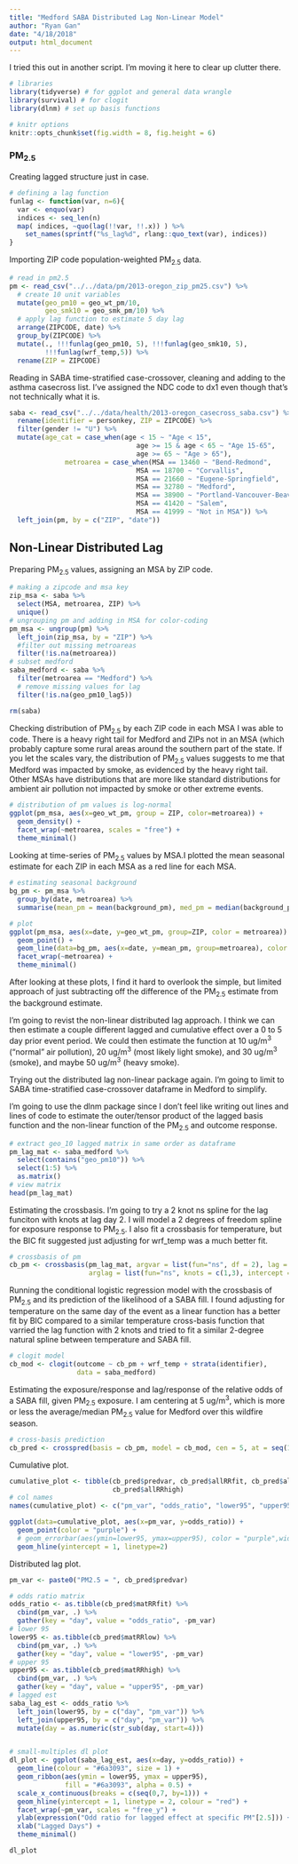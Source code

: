 ```yaml
---
title: "Medford SABA Distributed Lag Non-Linear Model"
author: "Ryan Gan"
date: "4/18/2018"
output: html_document
---
```


I tried this out in another script. I'm moving it here to clear up clutter there.

```r
# libraries
library(tidyverse) # for ggplot and general data wrangle
library(survival) # for clogit
library(dlnm) # set up basis functions

# knitr options
knitr::opts_chunk$set(fig.width = 8, fig.height = 6)
```

### PM~2.5~ 

Creating lagged structure just in case.

```r
# defining a lag function
funlag <- function(var, n=6){
  var <- enquo(var)
  indices <- seq_len(n)
  map( indices, ~quo(lag(!!var, !!.x)) ) %>% 
    set_names(sprintf("%s_lag%d", rlang::quo_text(var), indices))
}
```


Importing ZIP code population-weighted PM~2.5~ data. 

```r
# read in pm2.5
pm <- read_csv("../../data/pm/2013-oregon_zip_pm25.csv") %>% 
  # create 10 unit variables
  mutate(geo_pm10 = geo_wt_pm/10,
         geo_smk10 = geo_smk_pm/10) %>% 
  # apply lag function to estimate 5 day lag
  arrange(ZIPCODE, date) %>% 
  group_by(ZIPCODE) %>%
  mutate(., !!!funlag(geo_pm10, 5), !!!funlag(geo_smk10, 5), 
         !!!funlag(wrf_temp,5)) %>% 
  rename(ZIP = ZIPCODE)
```

Reading in SABA time-stratified case-crossover, cleaning and adding to the asthma casecross list. I've assigned the NDC code to dx1 even though that's not technically what it is.

```r
saba <- read_csv("../../data/health/2013-oregon_casecross_saba.csv") %>% 
  rename(identifier = personkey, ZIP = ZIPCODE) %>% 
  filter(gender != "U") %>% 
  mutate(age_cat = case_when(age < 15 ~ "Age < 15",
                                age >= 15 & age < 65 ~ "Age 15-65",
                                age >= 65 ~ "Age > 65"),
              metroarea = case_when(MSA == 13460 ~ "Bend-Redmond",
                                MSA == 18700 ~ "Corvallis",
                                MSA == 21660 ~ "Eugene-Springfield",
                                MSA == 32780 ~ "Medford",
                                MSA == 38900 ~ "Portland-Vancouver-Beaverton",
                                MSA == 41420 ~ "Salem",
                                MSA == 41999 ~ "Not in MSA")) %>% 
  left_join(pm, by = c("ZIP", "date")) 
```

## Non-Linear Distributed Lag

Preparing PM~2.5~ values, assigning an MSA by ZIP code.

```r
# making a zipcode and msa key
zip_msa <- saba %>% 
  select(MSA, metroarea, ZIP) %>% 
  unique()
# ungrouping pm and adding in MSA for color-coding
pm_msa <- ungroup(pm) %>% 
  left_join(zip_msa, by = "ZIP") %>% 
  #filter out missing metroareas
  filter(!is.na(metroarea))
# subset medford
saba_medford <- saba %>% 
  filter(metroarea == "Medford") %>% 
  # remove missing values for lag
  filter(!is.na(geo_pm10_lag5))

rm(saba)
```

Checking distribution of PM~2.5~ by each ZIP code in each MSA I was able to code. There is a heavy right tail for Medford and ZIPs not in an MSA (which probably capture some rural areas around the southern part of the state. If you let the scales vary, the distribution of PM~2.5~ values suggests to me that Medford was impacted by smoke, as evidenced by the heavy right tail. Other MSAs have distributions that are more like standard distributions for ambient air pollution not impacted by smoke or other extreme events.

```r
# distribution of pm values is log-normal
ggplot(pm_msa, aes(x=geo_wt_pm, group = ZIP, color=metroarea)) +
  geom_density() +
  facet_wrap(~metroarea, scales = "free") +
  theme_minimal()
```

Looking at time-series of PM~2.5~ values by MSA.I plotted the mean seasonal estimate for each ZIP in each MSA as a red line for each MSA.

```r
# estimating seasonal background
bg_pm <- pm_msa %>% 
  group_by(date, metroarea) %>% 
  summarise(mean_pm = mean(background_pm), med_pm = median(background_pm))

# plot
ggplot(pm_msa, aes(x=date, y=geo_wt_pm, group=ZIP, color = metroarea)) +
  geom_point() +
  geom_line(data=bg_pm, aes(x=date, y=mean_pm, group=metroarea), color = "red") +
  facet_wrap(~metroarea) +
  theme_minimal()
```

After looking at these plots, I find it hard to overlook the simple, but limited approach of just subtracting off the difference of the PM~2.5~ estimate from the background estimate.

I'm going to revist the non-linear distributed lag approach. I think we can then estimate a couple different lagged and cumulative effect over a 0 to 5 day prior event period. We could then estimate the function at 10 ug/m^3^ ("normal" air pollution), 20 ug/m^3^ (most likely light smoke), and 30 ug/m^3^ (smoke), and maybe 50 ug/m^3^ (heavy smoke). 

Trying out the distributed lag non-linear package again. I'm going to limit to SABA time-stratified case-crossover dataframe in Medford to simplify.


I'm going to use the dlnm package since I don't feel like writing out lines and lines of code to estimate the outer/tensor product of the lagged basis function and the non-linear function of the PM~2.5~ and outcome response. 

```r
# extract geo_10 lagged matrix in same order as dataframe
pm_lag_mat <- saba_medford %>% 
  select(contains("geo_pm10")) %>% 
  select(1:5) %>% 
  as.matrix()
# view matrix
head(pm_lag_mat)
```

Estimating the crossbasis. I'm going to try a 2 knot ns spline for the lag funciton with knots at lag day 2. I will model a 2 degrees of freedom spline for exposure response to PM~2.5~. I also fit a crossbasis for temperature, but the BIC fit suggested just adjusting for wrf_temp was a much better fit.

```r
# crossbasis of pm
cb_pm <- crossbasis(pm_lag_mat, argvar = list(fun="ns", df = 2), lag = 4, 
                    arglag = list(fun="ns", knots = c(1,3), intercept = T))
```

Running the conditional logistic regression model with the crossbasis of PM~2.5~ and its prediction of the likelihood of a SABA fill. I found adjusting for temperature on the same day of the event as a linear function has a better fit by BIC compared to a similar temperature cross-basis function that varried the lag function with 2 knots and tried to fit a similar 2-degree natural spline between temperature and SABA fill. 

```r
# clogit model
cb_mod <- clogit(outcome ~ cb_pm + wrf_temp + strata(identifier), 
                 data = saba_medford) 
```

Estimating the exposure/response and lag/response of the relative odds of a SABA fill, given PM~2.5~ exposure. I am centering at 5 ug/m^3^, which is more or less the average/median PM~2.5~ value for Medford over this wildfire season.

```r
# cross-basis prediction 
cb_pred <- crosspred(basis = cb_pm, model = cb_mod, cen = 5, at = seq(10,30,5))
```

Cumulative plot.

```r
cumulative_plot <- tibble(cb_pred$predvar, cb_pred$allRRfit, cb_pred$allRRlow,
                          cb_pred$allRRhigh) 
# col names
names(cumulative_plot) <- c("pm_var", "odds_ratio", "lower95", "upper95")

ggplot(data=cumulative_plot, aes(x=pm_var, y=odds_ratio)) +
  geom_point(color = "purple") + 
  # geom_errorbar(aes(ymin=lower95, ymax=upper95), color = "purple",width = 0.2) +
  geom_hline(yintercept = 1, linetype=2) 

```


Distributed lag plot.

```r
pm_var <- paste0("PM2.5 = ", cb_pred$predvar)

# odds ratio matrix
odds_ratio <- as.tibble(cb_pred$matRRfit) %>% 
  cbind(pm_var, .) %>% 
  gather(key = "day", value = "odds_ratio", -pm_var)
# lower 95
lower95 <- as.tibble(cb_pred$matRRlow) %>% 
  cbind(pm_var, .) %>% 
  gather(key = "day", value = "lower95", -pm_var)
# upper 95
upper95 <- as.tibble(cb_pred$matRRhigh) %>% 
  cbind(pm_var, .) %>% 
  gather(key = "day", value = "upper95", -pm_var)
# lagged est
saba_lag_est <- odds_ratio %>% 
  left_join(lower95, by = c("day", "pm_var")) %>% 
  left_join(upper95, by = c("day", "pm_var")) %>% 
  mutate(day = as.numeric(str_sub(day, start=4)))


# small-multiples dl plot
dl_plot <- ggplot(saba_lag_est, aes(x=day, y=odds_ratio)) +
  geom_line(colour = "#6a3093", size = 1) +
  geom_ribbon(aes(ymin = lower95, ymax = upper95), 
              fill = "#6a3093", alpha = 0.5) + 
  scale_x_continuous(breaks = c(seq(0,7, by=1))) +
  geom_hline(yintercept = 1, linetype = 2, colour = "red") +
  facet_wrap(~pm_var, scales = "free_y") +
  ylab(expression("Odd ratio for lagged effect at specific PM"[2.5])) +
  xlab("Lagged Days") +
  theme_minimal()

dl_plot
```

